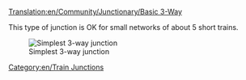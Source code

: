 [[Translation:en/Community/Junctionary/Basic 3-Way]]
{{en/Junctionsmenu}}

This type of junction is OK for small networks of about 5 short trains.

[[File:en/3way basic3.png|none|frame|Simplest 3-way junction]]

{{en/Junction Criteria|Cheap|0|0|0|1|0|0|1|1|0|0|0||Broken down trains stop whole junction.|
*Can only handle one train at a time. (unless using [[en/Manual/Signals]])
*Will cause traffic backup. 
}}

[[Category:en/Train Junctions]]